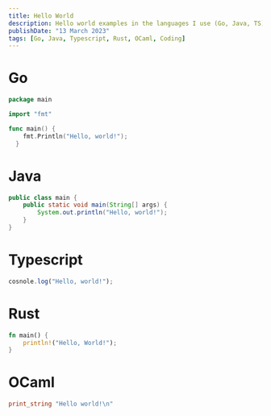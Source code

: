 ```yaml
---
title: Hello World
description: Hello world examples in the languages I use (Go, Java, TS) and that I am curious about (Rust, Ocaml).
publishDate: "13 March 2023"
tags: [Go, Java, Typescript, Rust, OCaml, Coding]
---
```


# Go
```go
package main

import "fmt"

func main() {
    fmt.Println("Hello, world!");
  }
```

# Java
```java
public class main {
  	public static void main(String[] args) {
      	System.out.println("Hello, world!");
    }
}
```

# Typescript
```ts
cosnole.log("Hello, world!");
```


# Rust
```rs
fn main() {
	println!("Hello, World!");
}
```

# OCaml
```ml
print_string "Hello world!\n"
```
